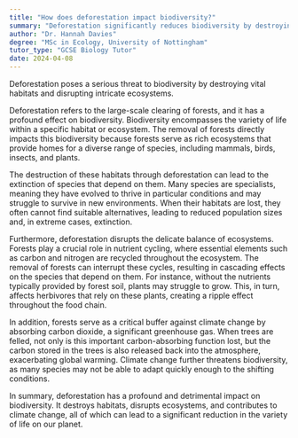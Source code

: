 ```yaml
---
title: "How does deforestation impact biodiversity?"
summary: "Deforestation significantly reduces biodiversity by destroying habitats and disrupting ecosystems."
author: "Dr. Hannah Davies"
degree: "MSc in Ecology, University of Nottingham"
tutor_type: "GCSE Biology Tutor"
date: 2024-04-08
---
```


Deforestation poses a serious threat to biodiversity by destroying vital habitats and disrupting intricate ecosystems.

Deforestation refers to the large-scale clearing of forests, and it has a profound effect on biodiversity. Biodiversity encompasses the variety of life within a specific habitat or ecosystem. The removal of forests directly impacts this biodiversity because forests serve as rich ecosystems that provide homes for a diverse range of species, including mammals, birds, insects, and plants.

The destruction of these habitats through deforestation can lead to the extinction of species that depend on them. Many species are specialists, meaning they have evolved to thrive in particular conditions and may struggle to survive in new environments. When their habitats are lost, they often cannot find suitable alternatives, leading to reduced population sizes and, in extreme cases, extinction.

Furthermore, deforestation disrupts the delicate balance of ecosystems. Forests play a crucial role in nutrient cycling, where essential elements such as carbon and nitrogen are recycled throughout the ecosystem. The removal of forests can interrupt these cycles, resulting in cascading effects on the species that depend on them. For instance, without the nutrients typically provided by forest soil, plants may struggle to grow. This, in turn, affects herbivores that rely on these plants, creating a ripple effect throughout the food chain.

In addition, forests serve as a critical buffer against climate change by absorbing carbon dioxide, a significant greenhouse gas. When trees are felled, not only is this important carbon-absorbing function lost, but the carbon stored in the trees is also released back into the atmosphere, exacerbating global warming. Climate change further threatens biodiversity, as many species may not be able to adapt quickly enough to the shifting conditions.

In summary, deforestation has a profound and detrimental impact on biodiversity. It destroys habitats, disrupts ecosystems, and contributes to climate change, all of which can lead to a significant reduction in the variety of life on our planet.
    